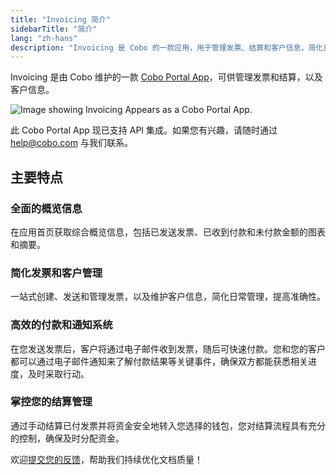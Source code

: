 ```yaml
---
title: "Invoicing 简介"
sidebarTitle: "简介"
lang: "zh-hans"
description: "Invoicing 是 Cobo 的一款应用，用于管理发票、结算和客户信息，简化日常财务管理。"
---
```

Invoicing 是由 Cobo 维护的一款 [Cobo Portal App](/cn/apps/introduction)，可供管理发票和结算，以及客户信息。

<img src="/cn/images/portal-apps/invoicing/invoicing-in-app-store.png" className="screenshot_modal" alt="Image showing Invoicing Appears as a Cobo Portal App."/>

<Note>此 Cobo Portal App 现已支持 API 集成。如果您有兴趣，请随时通过 [help@cobo.com](mailto:help@cobo.com) 与我们联系。</Note>

## 主要特点

### 全面的概览信息

在应用首页获取综合概览信息，包括已发送发票、已收到付款和未付款金额的图表和摘要。

### 简化发票和客户管理

一站式创建、发送和管理发票，以及维护客户信息，简化日常管理，提高准确性。

### 高效的付款和通知系统

在您发送发票后，客户将通过电子邮件收到发票，随后可快速付款。您和您的客户都可以通过电子邮件通知来了解付款结果等关键事件，确保双方都能获悉相关进度，及时采取行动。

### 掌控您的结算管理

通过手动结算已付发票并将资金安全地转入您选择的钱包，您对结算流程具有充分的控制，确保及时分配资金。

<Tip>欢迎[提交您的反馈](https://forms.zohopublic.com/cobo/form/DocumentFeedbackForm/formperma/QvLOhxJv1_JMsJ-1dleZ8Itb_7rzN-LtgvsDdxosoVI?referrername=manuals)，帮助我们持续优化文档质量！</Tip>